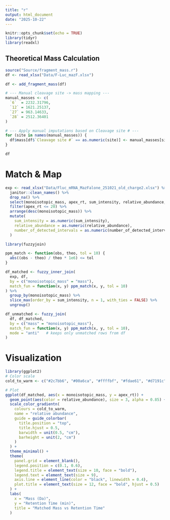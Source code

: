 ```yaml
---
title: "r"
output: html_document
date: "2025-10-22"
---
```


```r
knitr::opts_chunk$set(echo = TRUE)
library(tidyr)
library(readxl)
```

## Theoretical Mass Calculation

```r
source("Source/fragment_mass.r")
df <- read_xlsx("Data/F-Luc_mazF.xlsx")
```

```r
df <- add_fragment_mass(df)

# --- Manual cleavage site -> mass mapping ---
manual_masses <- c(
  `6`  = 2232.31796,
  `12` = 1621.25137,
  `27` = 963.14633,
  `28` = 2512.36401
)

# --- Apply manual imputations based on Cleavage site # ---
for (site in names(manual_masses)) {
  df$mass[df$`Cleavage site #` == as.numeric(site)] <- manual_masses[site]
}

df
```

# Match & Map

```r
exp <- read_xlsx("Data/Fluc_mRNA_MazFalone_251021_old_charge2.xlsx") %>% 
  janitor::clean_names() %>% 
  drop_na() %>% 
  select(monoisotopic_mass, apex_rt, sum_intensity, relative_abundance, number_of_detected_intervals) %>% 
  filter(apex_rt <= 20) %>%                
  arrange(desc(monoisotopic_mass)) %>%
  mutate(
    sum_intensity = as.numeric(sum_intensity),
    relative_abundance = as.numeric(relative_abundance),
    number_of_detected_intervals = as.numeric(number_of_detected_intervals)
  )
```

```r
library(fuzzyjoin)

ppm_match <- function(obs, theo, tol = 10) {
  abs((obs - theo) / theo * 1e6) <= tol
}

df_matched <- fuzzy_inner_join(
  exp, df,
  by = c("monoisotopic_mass" = "mass"),
  match_fun = function(x, y) ppm_match(x, y, tol = 10)
) %>%
  group_by(monoisotopic_mass) %>%
  slice_max(order_by = sum_intensity, n = 1, with_ties = FALSE) %>%
  ungroup()

```

```r
df_unmatched <- fuzzy_join(
  df, df_matched,
  by = c("mass" = "monoisotopic_mass"),
  match_fun = function(x, y) ppm_match(x, y, tol = 10),
  mode = "anti"   # keeps only unmatched rows from df
)
```

# Visualization

```r
library(ggplot2)
# Color scale
cold_to_warm <- c("#2c7bb6", "#00a6ca", "#ffffbf", "#fdae61", "#d7191c")

# Plot
ggplot(df_matched, aes(x = monoisotopic_mass, y = apex_rt)) +
  geom_point(aes(color = relative_abundance), size = 3, alpha = 0.85) +
  scale_color_gradientn(
    colours = cold_to_warm,
    name = "relative abundance",
    guide = guide_colorbar(
      title.position = "top",
      title.hjust = 0.5,
      barwidth = unit(0.5, "cm"),
      barheight = unit(2, "cm")
    )
  ) +
  theme_minimal() +
  theme(
    panel.grid = element_blank(),
    legend.position = c(0.1, 0.6),
    legend.title = element_text(size = 10, face = "bold"),
    legend.text = element_text(size = 9),
    axis.line = element_line(color = "black", linewidth = 0.4),
    plot.title = element_text(size = 12, face = "bold", hjust = 0.5)
  ) +
  labs(
    x = "Mass (Da)",
    y = "Retention Time (min)",
    title = "Matched Mass vs Retention Time"
  )
```


